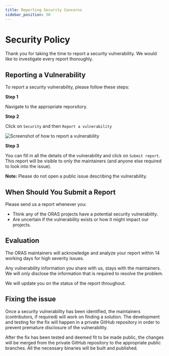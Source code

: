 ```yaml
---
title: Reporting Security Concerns
sidebar_position: 50
---
```


# Security Policy

Thank you for taking the time to report a security vulnerability. 
We would like to investigate every report thoroughly.

## Reporting a Vulnerability

To report a security vulnerability, please follow these steps:

**Step 1**

Navigate to the appropriate reporsitory.

**Step 2**

Click on `Security` and then `Report a vulnerability`

![Screenshot of how to report a vulnerability](../../static/img/security_report_screenshot.png)

**Step 3** 

You can fill in all the details of the vulnerability and click on `Submit report`.
This report will be visible to only the maintainers (and anyone else required to look into the issue).

**Note:** Please do not open a public issue describing the vulnerability.

## When Should You Submit a Report

Please send us a report whenever you:

* Think any of the ORAS projects have a potential security vulnerability.
* Are uncertain if the vulnerability exists or how it might impact our projects.

## Evaluation

The ORAS maintainers will acknowledge and analyze your report within 14 working days for high severity issues.

Any vulnerability information you share with us, stays with the maintainers. 
We will only disclose the information that is required to resolve the problem.

We will update you on the status of the report throughout.

## Fixing the issue

Once a security vulnerability has been identified, the maintainers (contributors, if required) will work on finding a solution. 
The development and testing for the fix will happen in a private GitHub repository in order to prevent premature disclosure of the vulnerability.

After the fix has been tested and deemed fit to be made public, 
the changes will be merged from the private GitHub repository to the appropriate public branches. 
All the necessary binaries will be built and published.
